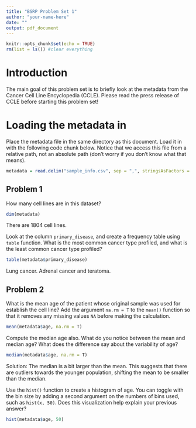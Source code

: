 ```yaml
---
title: "BSRP Problem Set 1"
author: "your-name-here"
date: ""
output: pdf_document
---
```


```r
knitr::opts_chunk$set(echo = TRUE)
rm(list = ls()) #clear everything

```

# Introduction

The main goal of this problem set is to briefly look at the metadata from the Cancer Cell Line Encyclopedia (CCLE). Please read the press release of CCLE before starting this problem set!

# Loading the metadata in 

Place the metadata file in the same directory as this document. Load it in with the following code chunk below. Notice that we access this file from a relative path, not an absolute path (don't worry if you don't know what that means).

```r
metadata = read.delim("sample_info.csv", sep = ",", stringsAsFactors = F)
```

## Problem 1

How many cell lines are in this dataset?

```r
dim(metadata)
```
There are 1804 cell lines.

Look at the column `primary_disease`, and create a frequency table using `table` function. What is the most common cancer type profiled, and what is the least common cancer type profiled?

```r
table(metadata$primary_disease)
```

Lung cancer. 
Adrenal cancer and teratoma. 

## Problem 2

What is the mean age of the patient whose original sample was used for establish the cell line? Add the argument `na.rm = T` to the `mean()` function so that it removes any missing values `NA` before making the calculation.

```r
mean(metadata$age, na.rm = T)
```
Compute the median age also. What do you notice between the mean and median age? What does the difference say about the variability of age?

```r
median(metadata$age, na.rm = T)
```

Solution: The median is a bit larger than the mean. This suggests that there are outliers towards the younger population, shifting the mean to be smaller than the median.


Use the `hist()` function to create a histogram of age. You can toggle with the bin size by adding a second argument on the numbers of bins used, such as `hist(x, 50)`. Does this visualization help explain your previous answer?

```r
hist(metadata$age, 50)
```



